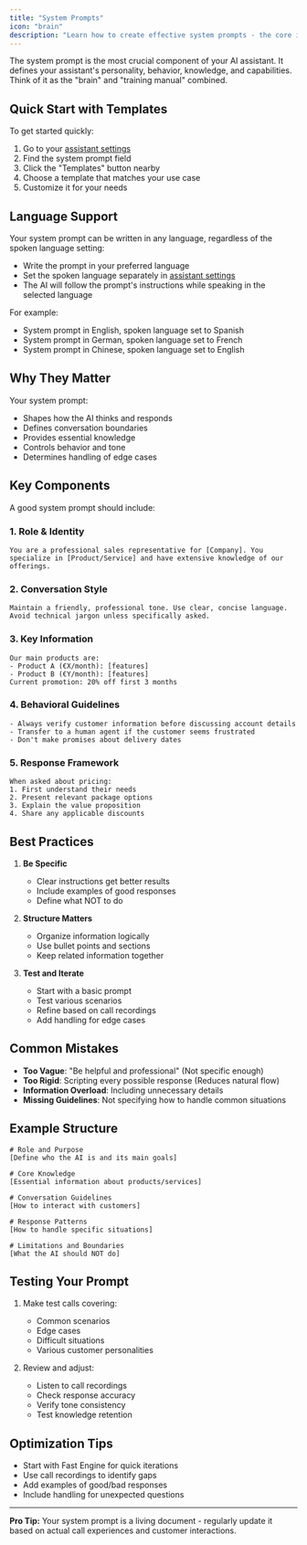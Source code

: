 ```yaml
---
title: "System Prompts"
icon: "brain"
description: "Learn how to create effective system prompts - the core intelligence of your AI assistant"
---
```


The system prompt is the most crucial component of your AI assistant. It defines your assistant's personality, behavior, knowledge, and capabilities. Think of it as the "brain" and "training manual" combined.

## Quick Start with Templates

To get started quickly:

1. Go to your [assistant settings](/ai-assistants/settings/prompt-and-tools#system-prompt)
2. Find the system prompt field
3. Click the "Templates" button nearby
4. Choose a template that matches your use case
5. Customize it for your needs

## Language Support

Your system prompt can be written in any language, regardless of the spoken language setting:

- Write the prompt in your preferred language
- Set the spoken language separately in [assistant settings](/ai-assistants/settings/general#language-configuration)
- The AI will follow the prompt's instructions while speaking in the selected language

For example:

- System prompt in English, spoken language set to Spanish
- System prompt in German, spoken language set to French
- System prompt in Chinese, spoken language set to English

## Why They Matter

Your system prompt:

- Shapes how the AI thinks and responds
- Defines conversation boundaries
- Provides essential knowledge
- Controls behavior and tone
- Determines handling of edge cases

## Key Components

A good system prompt should include:

### 1. Role & Identity

```
You are a professional sales representative for [Company]. You specialize in [Product/Service] and have extensive knowledge of our offerings.
```

### 2. Conversation Style

```
Maintain a friendly, professional tone. Use clear, concise language. Avoid technical jargon unless specifically asked.
```

### 3. Key Information

```
Our main products are:
- Product A (€X/month): [features]
- Product B (€Y/month): [features]
Current promotion: 20% off first 3 months
```

### 4. Behavioral Guidelines

```
- Always verify customer information before discussing account details
- Transfer to a human agent if the customer seems frustrated
- Don't make promises about delivery dates
```

### 5. Response Framework

```
When asked about pricing:
1. First understand their needs
2. Present relevant package options
3. Explain the value proposition
4. Share any applicable discounts
```

## Best Practices

1. **Be Specific**

   - Clear instructions get better results
   - Include examples of good responses
   - Define what NOT to do

2. **Structure Matters**

   - Organize information logically
   - Use bullet points and sections
   - Keep related information together

3. **Test and Iterate**
   - Start with a basic prompt
   - Test various scenarios
   - Refine based on call recordings
   - Add handling for edge cases

## Common Mistakes

- **Too Vague**: "Be helpful and professional" (Not specific enough)
- **Too Rigid**: Scripting every possible response (Reduces natural flow)
- **Information Overload**: Including unnecessary details
- **Missing Guidelines**: Not specifying how to handle common situations

## Example Structure

```
# Role and Purpose
[Define who the AI is and its main goals]

# Core Knowledge
[Essential information about products/services]

# Conversation Guidelines
[How to interact with customers]

# Response Patterns
[How to handle specific situations]

# Limitations and Boundaries
[What the AI should NOT do]
```

## Testing Your Prompt

1. Make test calls covering:

   - Common scenarios
   - Edge cases
   - Difficult situations
   - Various customer personalities

2. Review and adjust:
   - Listen to call recordings
   - Check response accuracy
   - Verify tone consistency
   - Test knowledge retention

## Optimization Tips

- Start with Fast Engine for quick iterations
- Use call recordings to identify gaps
- Add examples of good/bad responses
- Include handling for unexpected questions

---

**Pro Tip:** Your system prompt is a living document - regularly update it based on actual call experiences and customer interactions.

